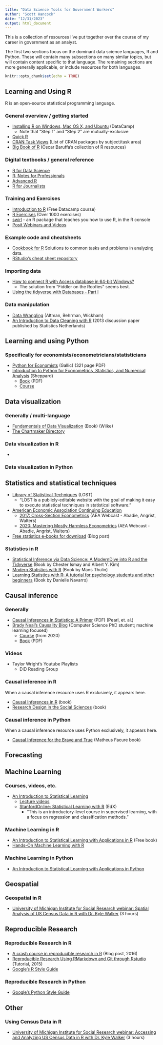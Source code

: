 ```yaml
---
title: "Data Science Tools for Government Workers"
author: "Scott Hancock"
date: "12/31/2023"
output: html_document
---
```


This is a collection of resources I've put together over the course of my career in government as an analyst.

The first two sections focus on the dominant data science languages, R and Python. These will contain many subsections on many similar topics, but will contain content specific to that language. The remaining sections are more generally applicable, or include resources for both languages.

```r
knitr::opts_chunk$set(echo = TRUE)
```



## Learning and Using R
R is an open-source statistical programming language. 

### General overview / getting started
* [Installing R on Windows, Mac OS X, and Ubuntu](https://www.datacamp.com/tutorial/installing-R-windows-mac-ubuntu) (DataCamp)
  * Note that "Step 1" and "Step 2" are mutually-exclusive
* [Quick R](https://www.statmethods.net/)
* [CRAN Task Views](https://cran.r-project.org/web/views/) (List of CRAN packages by subject/task area)
* [Big Book of R](https://www.bigbookofr.com/) (Oscar Baruffa's collection of R resources)

### Digital textbooks / general reference
* [R for Data Science](https://r4ds.had.co.nz/)
* [R: Notes for Professionals](https://books.goalkicker.com/RBook/)
* [Advanced R](http://adv-r.had.co.nz/Introduction.html)
* [R for Journalists](https://learn.r-journalism.com/en/)


### Training and Exercises
* [Introduction to R](https://www.datacamp.com/courses/free-introduction-to-r) (Free Datacamp course)
* [R Exercises](https://www.r-exercises.com/) (Over 1000 exercises)
* [swirl](https://swirlstats.com/) - an R package that teaches you how to use R, in the R console
* [Posit Webinars and Videos](https://posit.co/resources/videos/)


### Example code and cheatsheets
* [Cookbook for R](http://www.cookbook-r.com/) Solutions to common tasks and problems in analyzing data.
* [RStudio's cheat sheet repository](https://posit.co/resources/cheatsheets/)


### Importing data
* [How to connect R with Access database in 64-bit Windows?](https://stackoverflow.com/questions/13070706/how-to-connect-r-with-access-database-in-64-bit-window/52096456#52096456)
  * The solution from "Fiddler on the Roofies" seems best.
* [Using the tidyverse with Databases - Part I](https://sciencificity-blog.netlify.app/posts/2020-12-12-using-the-tidyverse-with-databases/)

### Data manipulation
* [Data Wrangling](https://dcl-wrangle.stanford.edu/) (Altman, Behrman, Wickham)
* [An Introduction to Data Cleaning with R](https://cran.r-project.org/doc/contrib/de_Jonge+van_der_Loo-Introduction_to_data_cleaning_with_R.pdf) (2013 discussion paper published by Statistics Netherlands)

## Learning and using Python

### Specifically for economists/econometricians/statisticians
* [Python for Economists](https://egallic.fr/Enseignement/Python/en/_main.pdf) (Gallic) (321 page PDF)
* [Introduction to Python for Econometrics, Statistics, and Numerical Analysis](https://www.kevinsheppard.com/teaching/python/notes/) (Sheppard)
  * [Book](https://www.kevinsheppard.com/files/teaching/python/notes/python_introduction_2021.pdf) (PDF)
  * [Course](https://www.kevinsheppard.com/teaching/python/course/)
  
## Data visualization

### Generally / multi-language
* [Fundamentals of Data Visualization](https://clauswilke.com/dataviz/) (Book) (Wilke) 
* [The Chartmaker Directory](http://chartmaker.visualisingdata.com/)

### Data visualization in R
* 

### Data visualization in Python

## Statistics and statistical techniques
* [Library of Statistical Techniques](https://lost-stats.github.io/) (LOST)
  * "LOST is a publicly-editable website with the goal of making it easy to execute statistical techniques in statistical software."
* [American Economic Association Continuing Education](https://www.aeaweb.org/conference/cont-ed/2020-webcasts)
  * [2017: Cross-Section Econometrics](https://www.aeaweb.org/conference/cont-ed/2017-webcasts) (AEA Webcast - Abadie, Angrist, Walters)
  * [2020: Mastering Mostly Harmless Econometrics](https://www.aeaweb.org/conference/cont-ed/2020-webcasts) (AEA Webcast - Abadie, Angrist, Walters)
* [Free statistics e-books for download](https://www.r-statistics.com/2009/10/free-statistics-e-books-for-download/) (Blog post)
  
### Statistics in R
* [Statistical Inference via Data Science: A ModernDive into R and the Tidyverse](https://moderndive.com/) (Book by Chester Ismay and Albert Y. Kim)
* [Modern Statistics with R](https://www.modernstatisticswithr.com/) (Book by Mans Thulin)
* [Learning Statistics with R: A tutorial for psychology students and other beginners](https://learningstatisticswithr.com/book/) (Book by Danielle Navarro)



## Causal inference

### Generally
* [Causal Inferences in Statistics: A Primer](https://web.cs.ucla.edu/~kaoru/primer-complete-2019.pdf) (PDF) (Pearl, et. al.)
* [Brady Neal's Causality Blog](https://www.bradyneal.com/) (Computer Science PhD student; machine learning focused)
  * [Course](https://www.bradyneal.com/causal-inference-course) (from 2020)
  * [Book](https://www.bradyneal.com/Introduction_to_Causal_Inference-Dec17_2020-Neal.pdf) (PDF)
  
### Videos
* Taylor Wright's Youtube Playlists
  * DiD Reading Group
  

### Causal inference in R
When a causal inference resource uses R exclusively, it appears here.

* [Causal Inferences in R](https://www.r-causal.org/) (book)
* [Research Design in the Social Sciences](https://book.declaredesign.org/) (book)

### Causal inference in Python
When a causal inference resource uses Python exclusively, it appears here.

* [Causal Inference for the Brave and True](https://matheusfacure.github.io/python-causality-handbook/landing-page.html) (Matheus Facure book)

## Forecasting

## Machine Learning

### Courses, videos, etc.
* [An Introduction to Statistical Learning](https://www.statlearning.com/)
  * [Lecture videos](https://www.dataschool.io/15-hours-of-expert-machine-learning-videos/)
  * [StanfordOnline: Statistical Learning with R](https://www.edx.org/learn/statistics/stanford-university-statistical-learning) (EdX)
    * "This is an introductory-level course in supervised learning, with a focus on regression and classification methods."

### Machine Learning in R
* [An Introduction to Statistical Learning with Applications in R](https://hastie.su.domains/ISLR2/ISLRv2_corrected_June_2023.pdf.download.html) (Free book)
* [Hands-On Machine Learning with R](https://bradleyboehmke.github.io/HOML/)  

### Machine Learning in Python
* [An Introduction to Statistical Learning with Applications in Python](https://hastie.su.domains/ISLP/ISLP_website.pdf.download.html)


## Geospatial 

### Geospatial in R
* [University of Michigan Institute for Social Research webinar: Spatial Analysis of US Census Data in R with Dr. Kyle Walker](https://www.youtube.com/watch?v=GqC1HjAKui4) (3 hours)

## Reproducible Research

### Reproducible Research in R
* [A crash course in reproducible research in R](https://t-redactyl.io/blog/2016/10/a-crash-course-in-reproducible-research-in-r.html) (Blog post, 2016)
* [Reproducible Research Using RMarkdown and Git through Rstudio](https://rpubs.com/marschmi/105639) (Tutorial, 2015)
* [Google's R Style Guide](https://google.github.io/styleguide/Rguide.html)

### Reproducible Research in Python
* [Google's Python Style Guide](https://google.github.io/styleguide/pyguide.html) 

## Other

### Using Census Data in R 
* [University of Michigan Institute for Social Research webinar: Accessing and Analyzing US Census Data in R with Dr. Kyle Walker](https://www.youtube.com/watch?v=PnFJfuJ83NI) (3 hours)

